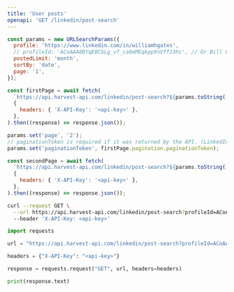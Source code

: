 ```yaml
---
title: 'User posts'
openapi: 'GET /linkedin/post-search'
---
```



<CodeGroup>

```javascript JavaScript
const params = new URLSearchParams({
  profile: 'https://www.linkedin.com/in/williamhgates',
  // profileId: 'ACoAAA8BYqEBCGLg_vT_ca6mMEqkpp9nVffJ3hc', // Or Bill Gates profile ID (faster response)
  postedLimit: 'month',
  sortBy: 'date',
  page: '1',
});

const firstPage = await fetch(
  `https://api.harvest-api.com/linkedin/post-search?${params.toString()}`,
  {
    headers: { 'X-API-Key': '<api-key>' },
  },
).then((response) => response.json());

params.set('page', '2');
// paginationToken is required if it was returned by the API. (LinkedIn requires it in some cases, otherwise it returns page 1 again)
params.set('paginationToken', firstPage.pagination.paginationToken);

const secondPage = await fetch(
  `https://api.harvest-api.com/linkedin/post-search?${params.toString()}`,
  {
    headers: { 'X-API-Key': '<api-key>' },
  },
).then((response) => response.json());
```

```bash cURL
curl --request GET \
  --url https://api.harvest-api.com/linkedin/post-search?profileId=ACoAAA8BYqEBCGLg_vT_ca6mMEqkpp9nVffJ3hc&postedLimit=month&sortBy=date&page=1 \
  --header 'X-API-Key: <api-key>'
```

```python Python
import requests

url = "https://api.harvest-api.com/linkedin/post-search?profileId=ACoAAA8BYqEBCGLg_vT_ca6mMEqkpp9nVffJ3hc&postedLimit=month&sortBy=date&page=1"

headers = {"X-API-Key": "<api-key>"}

response = requests.request("GET", url, headers=headers)

print(response.text)
```

</CodeGroup>

<GetProfileId />
